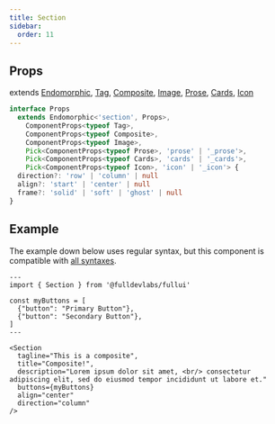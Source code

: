 ```yaml
---
title: Section
sidebar: 
  order: 11
---
```


## Props
extends [Endomorphic](/guides/components), [Tag](/components/tag), [Composite](/components/composite), [Image](/components/image), [Prose](/components/prose), [Cards](/components/cards), [Icon](/components/icon)
```ts
interface Props
  extends Endomorphic<'section', Props>,
    ComponentProps<typeof Tag>,
    ComponentProps<typeof Composite>,
    ComponentProps<typeof Image>,
    Pick<ComponentProps<typeof Prose>, 'prose' | '_prose'>,
    Pick<ComponentProps<typeof Cards>, 'cards' | '_cards'>,
    Pick<ComponentProps<typeof Icon>, 'icon' | '_icon'> {
  direction?: 'row' | 'column' | null
  align?: 'start' | 'center' | null
  frame?: 'solid' | 'soft' | 'ghost' | null
}
```

## Example
The example down below uses regular syntax, but this component is compatible with [all syntaxes](/guides/components#syntax).

```astro live
---
import { Section } from '@fulldevlabs/fullui'

const myButtons = [
  {"button": "Primary Button"},
  {"button": "Secondary Button"},
]
---

<Section 
  tagline="This is a composite",
  title="Composite!",
  description="Lorem ipsum dolor sit amet, <br/> consectetur adipiscing elit, sed do eiusmod tempor incididunt ut labore et."
  buttons={myButtons}
  align="center"
  direction="column"
/>
```